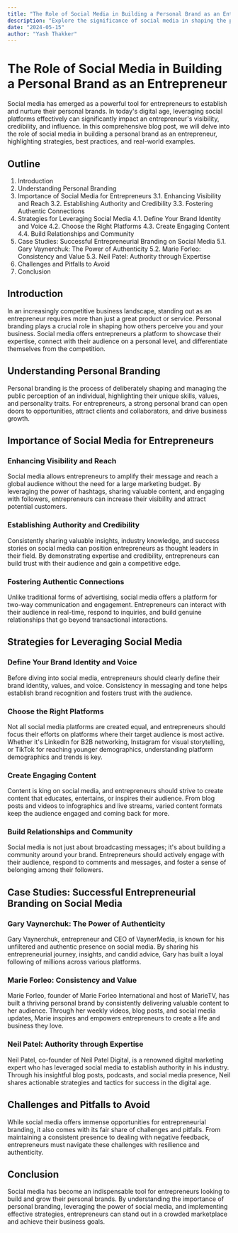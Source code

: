 ```yaml
---
title: "The Role of Social Media in Building a Personal Brand as an Entrepreneur"
description: "Explore the significance of social media in shaping the personal brand of entrepreneurs, and learn strategies to leverage social platforms effectively for brand building."
date: "2024-05-15"
author: "Yash Thakker"
---
```


# The Role of Social Media in Building a Personal Brand as an Entrepreneur

Social media has emerged as a powerful tool for entrepreneurs to establish and nurture their personal brands. In today's digital age, leveraging social platforms effectively can significantly impact an entrepreneur's visibility, credibility, and influence. In this comprehensive blog post, we will delve into the role of social media in building a personal brand as an entrepreneur, highlighting strategies, best practices, and real-world examples.

## Outline

1. Introduction
2. Understanding Personal Branding
3. Importance of Social Media for Entrepreneurs
   3.1. Enhancing Visibility and Reach
   3.2. Establishing Authority and Credibility
   3.3. Fostering Authentic Connections
4. Strategies for Leveraging Social Media
   4.1. Define Your Brand Identity and Voice
   4.2. Choose the Right Platforms
   4.3. Create Engaging Content
   4.4. Build Relationships and Community
5. Case Studies: Successful Entrepreneurial Branding on Social Media
   5.1. Gary Vaynerchuk: The Power of Authenticity
   5.2. Marie Forleo: Consistency and Value
   5.3. Neil Patel: Authority through Expertise
6. Challenges and Pitfalls to Avoid
7. Conclusion

## Introduction

In an increasingly competitive business landscape, standing out as an entrepreneur requires more than just a great product or service. Personal branding plays a crucial role in shaping how others perceive you and your business. Social media offers entrepreneurs a platform to showcase their expertise, connect with their audience on a personal level, and differentiate themselves from the competition.

## Understanding Personal Branding

Personal branding is the process of deliberately shaping and managing the public perception of an individual, highlighting their unique skills, values, and personality traits. For entrepreneurs, a strong personal brand can open doors to opportunities, attract clients and collaborators, and drive business growth.

## Importance of Social Media for Entrepreneurs

### Enhancing Visibility and Reach

Social media allows entrepreneurs to amplify their message and reach a global audience without the need for a large marketing budget. By leveraging the power of hashtags, sharing valuable content, and engaging with followers, entrepreneurs can increase their visibility and attract potential customers.

### Establishing Authority and Credibility

Consistently sharing valuable insights, industry knowledge, and success stories on social media can position entrepreneurs as thought leaders in their field. By demonstrating expertise and credibility, entrepreneurs can build trust with their audience and gain a competitive edge.

### Fostering Authentic Connections

Unlike traditional forms of advertising, social media offers a platform for two-way communication and engagement. Entrepreneurs can interact with their audience in real-time, respond to inquiries, and build genuine relationships that go beyond transactional interactions.

## Strategies for Leveraging Social Media

### Define Your Brand Identity and Voice

Before diving into social media, entrepreneurs should clearly define their brand identity, values, and voice. Consistency in messaging and tone helps establish brand recognition and fosters trust with the audience.

### Choose the Right Platforms

Not all social media platforms are created equal, and entrepreneurs should focus their efforts on platforms where their target audience is most active. Whether it's LinkedIn for B2B networking, Instagram for visual storytelling, or TikTok for reaching younger demographics, understanding platform demographics and trends is key.

### Create Engaging Content

Content is king on social media, and entrepreneurs should strive to create content that educates, entertains, or inspires their audience. From blog posts and videos to infographics and live streams, varied content formats keep the audience engaged and coming back for more.

### Build Relationships and Community

Social media is not just about broadcasting messages; it's about building a community around your brand. Entrepreneurs should actively engage with their audience, respond to comments and messages, and foster a sense of belonging among their followers.

## Case Studies: Successful Entrepreneurial Branding on Social Media

### Gary Vaynerchuk: The Power of Authenticity

Gary Vaynerchuk, entrepreneur and CEO of VaynerMedia, is known for his unfiltered and authentic presence on social media. By sharing his entrepreneurial journey, insights, and candid advice, Gary has built a loyal following of millions across various platforms.

### Marie Forleo: Consistency and Value

Marie Forleo, founder of Marie Forleo International and host of MarieTV, has built a thriving personal brand by consistently delivering valuable content to her audience. Through her weekly videos, blog posts, and social media updates, Marie inspires and empowers entrepreneurs to create a life and business they love.

### Neil Patel: Authority through Expertise

Neil Patel, co-founder of Neil Patel Digital, is a renowned digital marketing expert who has leveraged social media to establish authority in his industry. Through his insightful blog posts, podcasts, and social media presence, Neil shares actionable strategies and tactics for success in the digital age.

## Challenges and Pitfalls to Avoid

While social media offers immense opportunities for entrepreneurial branding, it also comes with its fair share of challenges and pitfalls. From maintaining a consistent presence to dealing with negative feedback, entrepreneurs must navigate these challenges with resilience and authenticity.

## Conclusion

Social media has become an indispensable tool for entrepreneurs looking to build and grow their personal brands. By understanding the importance of personal branding, leveraging the power of social media, and implementing effective strategies, entrepreneurs can stand out in a crowded marketplace and achieve their business goals.
